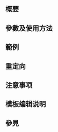 {{NoteTA|G1=MediaWiki}}{{Documentation subpage}}<!-- 在本行下編輯模板說明 -->

== 概要 ==

== 參數及使用方法 ==
{{collapsible option|default=collapsed}}

== 範例 ==

== 重定向 ==

== 注意事项 ==

== 模板编辑说明 ==

== 參見 ==

<includeonly>{{Sandbox other||<!-- 本行下加入模板的分類 -->
[[Category:欧洲历史模板]]
[[Category:人物模板]]
[[Category:哲學與思想模板]]
[[Category:啟蒙運動|*]]
}}</includeonly>